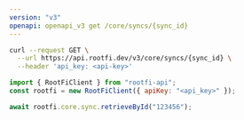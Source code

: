 ```yaml
---
version: "v3"
openapi: openapi_v3 get /core/syncs/{sync_id}
---
```


<RequestExample>

```bash cURL
curl --request GET \
  --url https://api.rootfi.dev/v3/core/syncs/{sync_id} \
  --header 'api_key: <api-key>'
```

```javascript NodeJS
import { RootFiClient } from "rootfi-api";
const rootfi = new RootFiClient({ apiKey: "<api_key>" });

await rootfi.core.sync.retrieveById("123456");
```

</RequestExample>
